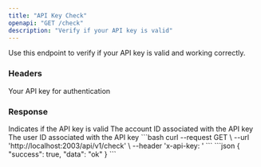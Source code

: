 ```yaml
---
title: "API Key Check"
openapi: "GET /check"
description: "Verify if your API key is valid"
---
```


Use this endpoint to verify if your API key is valid and working correctly.

### Headers

<ParamField header="x-api-key" type="string" required>
  Your API key for authentication
</ParamField>

### Response

<ResponseField name="success" type="boolean">
  Indicates if the API key is valid
</ResponseField>

<ResponseField name="data" type="object">
  <Expandable title="Properties">
    <ResponseField name="account_id" type="string">
      The account ID associated with the API key
    </ResponseField>
    <ResponseField name="user_id" type="string">
      The user ID associated with the API key
    </ResponseField>
  </Expandable>
</ResponseField>

<RequestExample>
```bash
curl --request GET \
  --url 'http://localhost:2003/api/v1/check' \
  --header 'x-api-key: <your-api-key>'
```
</RequestExample>

<ResponseExample>
```json
{
  "success": true,
  "data": "ok"
}
```
</ResponseExample> 